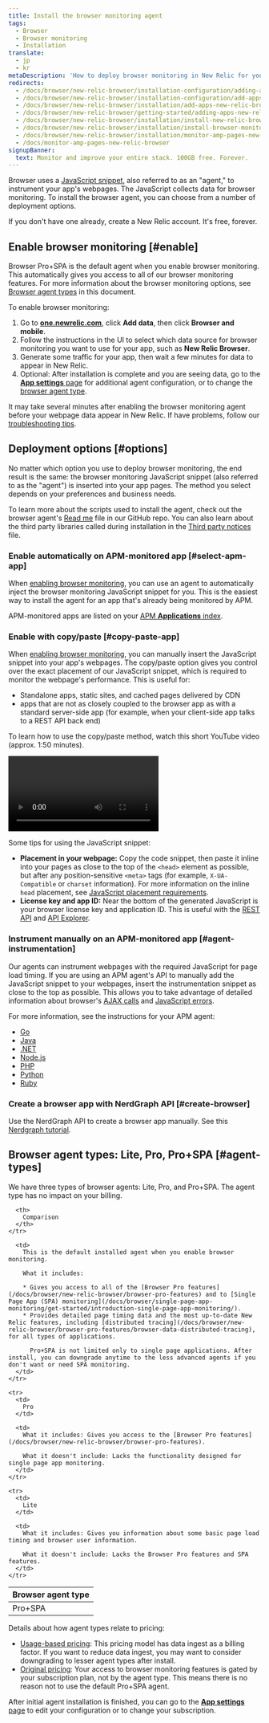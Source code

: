 ```yaml
---
title: Install the browser monitoring agent
tags:
  - Browser
  - Browser monitoring
  - Installation
translate:
  - jp
  - kr
metaDescription: 'How to deploy browser monitoring in New Relic for your apps, including UI, copy/paste, and API options.'
redirects:
  - /docs/browser/new-relic-browser/installation-configuration/adding-apps-new-relic-browser
  - /docs/browser/new-relic-browser/installation-configuration/add-apps-new-relic-browser
  - /docs/browser/new-relic-browser/installation/add-apps-new-relic-browser
  - /docs/browser/new-relic-browser/getting-started/adding-apps-new-relic-browser
  - /docs/browser/new-relic-browser/installation/install-new-relic-browser-agent
  - /docs/browser/new-relic-browser/installation/install-browser-monitoring-agent
  - /docs/browser/new-relic-browser/installation/monitor-amp-pages-new-relic-browser
  - /docs/monitor-amp-pages-new-relic-browser
signupBanner:
  text: Monitor and improve your entire stack. 100GB free. Forever.
---
```


Browser uses a [JavaScript snippet](/docs/browser/new-relic-browser/page-load-timing/instrumentation-page-load-timing), also referred to as an "agent," to instrument your app's webpages. The JavaScript collects data for browser monitoring. To install the browser agent, you can choose from a number of deployment options.

If you don't have one already, create a New Relic account. It's free, forever.

<InlineSignup/>


## Enable browser monitoring [#enable]

Browser Pro+SPA is the default agent when you enable browser monitoring. This automatically gives you access to all of our browser monitoring features. For more information about the browser monitoring options, see [Browser agent types](/docs/browser/browser-monitoring/installation/install-browser-monitoring-agent/#agent-types) in this document.

To enable browser monitoring:

1. Go to **[one.newrelic.com](https://one.newrelic.com/all-capabilities)**, click **Add data**, then click **Browser and mobile**.
2. Follow the instructions in the UI to select which data source for browser monitoring you want to use for your app, such as **New Relic Browser**.
3. Generate some traffic for your app, then wait a few minutes for data to appear in New Relic.
4. Optional: After installation is complete and you are seeing data, go to the [**App settings** page](/docs/browser/new-relic-browser/configuration/browser-settings-ui-options-apdex-geography/) for additional agent configuration, or to change the [browser agent type](/docs/browser/browser-monitoring/installation/install-browser-monitoring-agent/#agent-types).


It may take several minutes after enabling the browser monitoring agent before your webpage data appear in New Relic. If have problems, follow our [troubleshooting tips](/docs/browser/browser-monitoring/troubleshooting/troubleshoot-your-browser-monitoring-installation/).

## Deployment options [#options]

No matter which option you use to deploy browser monitoring, the end result is the same: the browser monitoring JavaScript snippet (also referred to as the "agent") is inserted into your app pages. The method you select depends on your preferences and business needs.

To learn more about the scripts used to install the agent, check out the browser agent's [Read me](https://github.com/newrelic/newrelic-browser-agent) file in our GitHub repo. You can also learn about the third party libraries called during installation in the [Third party notices](https://github.com/newrelic/newrelic-browser-agent/blob/main/THIRD_PARTY_NOTICES.md) file. 

### Enable automatically on APM-monitored app [#select-apm-app]

When [enabling browser monitoring](#enable), you can use an <InlinePopup type="apm" /> agent to automatically inject the browser monitoring JavaScript snippet for you. This is the easiest way to install the agent for an app that's already being monitored by APM.

APM-monitored apps are listed on your [APM **Applications** index](/docs/apm/apm-ui-pages/monitoring/view-your-applications-index/).

### Enable with copy/paste [#copy-paste-app]

When [enabling browser monitoring](#enable), you can manually insert the JavaScript snippet into your app's webpages. The copy/paste option gives you control over the exact placement of our JavaScript snippet, which is required to monitor the webpage's performance. This is useful for:

* Standalone apps, static sites, and cached pages delivered by CDN
* <InlinePopup type="apm" /> apps that are not as closely coupled to the browser app as with a standard server-side app (for example, when your client-side app talks to a REST API back end)

To learn how to use the copy/paste method, watch this short YouTube video (approx. 1:50 minutes).

<Video
  id="blPC5R5l7C8"
  type="youtube"
/>

Some tips for using the JavaScript snippet:

* **Placement in your webpage:** Copy the code snippet, then paste it inline into your pages as close to the top of the `<head>` element as possible, but after any position-sensitive `<meta>` tags (for example, `X-UA-Compatible` or `charset` information). For more information on the inline `head` placement, see [JavaScript placement requirements](/docs/browser/new-relic-browser/page-load-timing-resources/instrumentation-browser-monitoring#javascript-placement).
* **License key and app ID:** Near the bottom of the generated JavaScript is your browser license key and application ID. This is useful with the [REST API](/docs/apis/rest-api-v2/browser-examples-v2) and [API Explorer](/docs/apis/rest-api-v2/api-explorer-v2/getting-started-new-relics-api-explorer).

### Instrument manually on an APM-monitored app [#agent-instrumentation]

Our <InlinePopup type="apm" /> agents can instrument webpages with the required JavaScript for page load timing. If you are using an APM agent's API to manually add the JavaScript snippet to your webpages, insert the instrumentation snippet as close to the top as possible. This allows you to take advantage of detailed information about browser's [AJAX calls](/docs/browser/new-relic-browser/dashboard-details/ajax-dashboard) and [JavaScript errors](/docs/browser/new-relic-browser/dashboard-details/javascript-errors-dashboard).

For more information, see the instructions for your APM agent:

* [Go](/docs/agents/go-agent/features/install-new-relic-browser-go-apps)
* [Java](/docs/agents/java-agent/instrumentation/page-load-timing-java)
* [.NET](/docs/agents/net-agent/features/page-load-timing-net)
* [Node.js](/docs/agents/nodejs-agent/supported-features/page-load-timing-nodejs)
* [PHP](/docs/agents/php-agent/features/page-load-timing-php)
* [Python](/docs/agents/python-agent/supported-features/page-load-timing-python)
* [Ruby](/docs/agents/ruby-agent/features/page-load-timing-ruby)

### Create a browser app with NerdGraph API [#create-browser]

Use the NerdGraph API to create a browser app manually. See this [Nerdgraph tutorial](/docs/apis/nerdgraph/examples/browser-monitoring-config-nerdgraph#create-browser). 

<InstallFeedback />

## Browser agent types: Lite, Pro, Pro+SPA [#agent-types]

We have three types of browser agents: Lite, Pro, and Pro+SPA. The agent type has no impact on your billing.

<table>
  <thead>
    <tr>
      <th style={{ width: "150px" }}>
        Browser agent type
      </th>

      <th>
        Comparison
      </th>
    </tr>
  </thead>

  <tbody>
    <tr>
      <td>
        Pro+SPA
      </td>

      <td>
        This is the default installed agent when you enable browser monitoring.

        What it includes:

        * Gives you access to all of the [Browser Pro features](/docs/browser/new-relic-browser/browser-pro-features) and to [Single Page App (SPA) monitoring](/docs/browser/single-page-app-monitoring/get-started/introduction-single-page-app-monitoring/).
        * Provides detailed page timing data and the most up-to-date New Relic features, including [distributed tracing](/docs/browser/new-relic-browser/browser-pro-features/browser-data-distributed-tracing), for all types of applications.

          Pro+SPA is not limited only to single page applications. After install, you can downgrade anytime to the less advanced agents if you don't want or need SPA monitoring.
      </td>
    </tr>

    <tr>
      <td>
        Pro
      </td>

      <td>
        What it includes: Gives you access to the [Browser Pro features](/docs/browser/new-relic-browser/browser-pro-features).

        What it doesn't include: Lacks the functionality designed for single page app monitoring.
      </td>
    </tr>

    <tr>
      <td>
        Lite
      </td>

      <td>
        What it includes: Gives you information about some basic page load timing and browser user information.

        What it doesn't include: Lacks the Browser Pro features and SPA features.
      </td>
    </tr>
  </tbody>
</table>

Details about how agent types relate to pricing:

* [Usage-based pricing](/docs/accounts/accounts-billing/new-relic-one-pricing-billing/new-relic-one-pricing-billing): This pricing model has data ingest as a billing factor. If you want to reduce data ingest, you may want to consider downgrading to lesser agent types after install.
* [Original pricing](/docs/accounts/original-accounts-billing/product-pricing/product-based-pricing): Your access to browser monitoring features is gated by your subscription plan, not by the agent type. This means there is no reason not to use the default Pro+SPA agent.

After initial agent installation is finished, you can go to the [**App settings** page](/docs/browser/new-relic-browser/configuration/browser-settings-ui-options-apdex-geography/) to edit your configuration or to change your subscription.